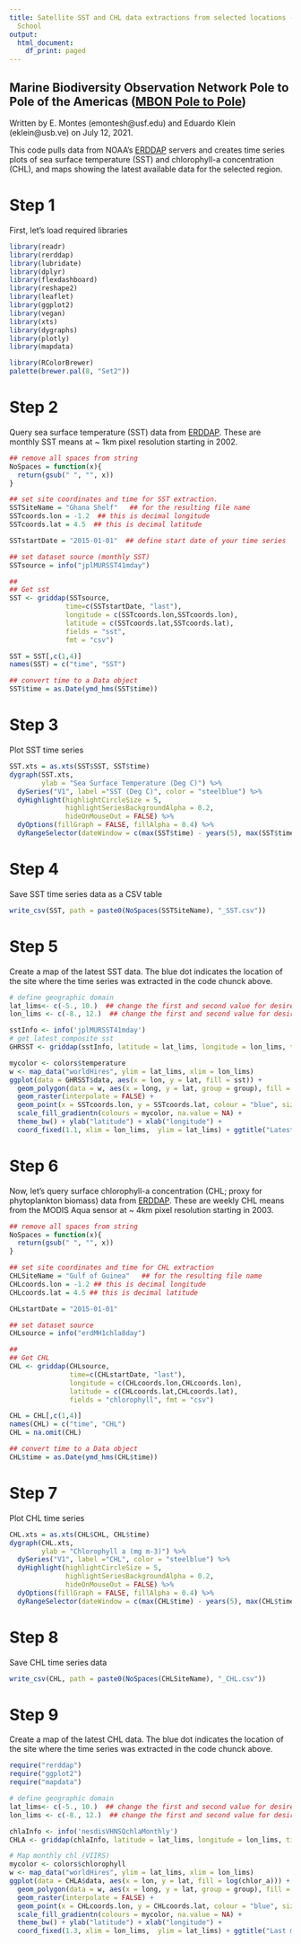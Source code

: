 ```yaml
---
title: Satellite SST and CHL data extractions from selected locations - COESSING Ghana
  School
output: 
  html_document:
    df_print: paged
---
```


## Marine Biodiversity Observation Network Pole to Pole of the Americas ([MBON Pole to Pole](https://marinebon.org/p2p/))

Written by E. Montes (emontesh@usf.edu) and Eduardo Klein (eklein@usb.ve) on July 12, 2021.

This code pulls data from NOAA's [ERDDAP](https://coastwatch.pfeg.noaa.gov/erddap/index.html) servers and creates time series plots of sea surface temperature (SST) and chlorophyll-a concentration (CHL), and maps showing the latest available data for the selected region.

# Step 1
First, let's load required libraries
```r
library(readr)
library(rerddap)
library(lubridate)
library(dplyr)
library(flexdashboard)
library(reshape2)
library(leaflet)
library(ggplot2)
library(vegan)
library(xts)
library(dygraphs)
library(plotly)
library(mapdata)

library(RColorBrewer)
palette(brewer.pal(8, "Set2"))
```

# Step 2
Query sea surface temperature (SST) data from [ERDDAP](https://coastwatch.pfeg.noaa.gov/erddap/griddap/jplMURSST41mday.html). These are monthly SST means at ~ 1km pixel resolution starting in 2002.
```r
## remove all spaces from string
NoSpaces = function(x){
  return(gsub(" ", "", x))
}

## set site coordinates and time for SST extraction. 
SSTSiteName = "Ghana Shelf"   ## for the resulting file name
SSTcoords.lon = -1.2  ## this is decimal longitude
SSTcoords.lat = 4.5  ## this is decimal latitude

SSTstartDate = "2015-01-01"  ## define start date of your time series 

## set dataset source (monthly SST)
SSTsource = info("jplMURSST41mday")

##
## Get sst 
SST <- griddap(SSTsource, 
              time=c(SSTstartDate, "last"),
              longitude = c(SSTcoords.lon,SSTcoords.lon),
              latitude = c(SSTcoords.lat,SSTcoords.lat),
              fields = "sst",
              fmt = "csv")

SST = SST[,c(1,4)]
names(SST) = c("time", "SST")

## convert time to a Data object
SST$time = as.Date(ymd_hms(SST$time))

```

# Step 3
Plot SST time series
```r
SST.xts = as.xts(SST$SST, SST$time)
dygraph(SST.xts, 
        ylab = "Sea Surface Temperature (Deg C)") %>% 
  dySeries("V1", label ="SST (Deg C)", color = "steelblue") %>%
  dyHighlight(highlightCircleSize = 5, 
              highlightSeriesBackgroundAlpha = 0.2,
              hideOnMouseOut = FALSE) %>% 
  dyOptions(fillGraph = FALSE, fillAlpha = 0.4) %>% 
  dyRangeSelector(dateWindow = c(max(SST$time) - years(5), max(SST$time)))

```

# Step 4
Save SST time series data as a CSV table
```r
write_csv(SST, path = paste0(NoSpaces(SSTSiteName), "_SST.csv"))
```

# Step 5
Create a map of the latest SST data. The blue dot indicates the location of the site where the time series was extracted in the code chunck above.
```r
# define geographic domain
lat_lims<- c(-5., 10.)  ## change the first and second value for desired minimum and maximum latitude.
lon_lims <- c(-8., 12.)  ## change the first and second value for desired minimum and maximum longitude.

sstInfo <- info('jplMURSST41mday')
# get latest composite sst
GHRSST <- griddap(sstInfo, latitude = lat_lims, longitude = lon_lims, time = c('last','last'), fields = 'sst')

mycolor <- colors$temperature
w <- map_data("worldHires", ylim = lat_lims, xlim = lon_lims)
ggplot(data = GHRSST$data, aes(x = lon, y = lat, fill = sst)) + 
  geom_polygon(data = w, aes(x = long, y = lat, group = group), fill = "grey80") +
  geom_raster(interpolate = FALSE) +
  geom_point(x = SSTcoords.lon, y = SSTcoords.lat, colour = "blue", size = 3) +
  scale_fill_gradientn(colours = mycolor, na.value = NA) +
  theme_bw() + ylab("latitude") + xlab("longitude") +
  coord_fixed(1.1, xlim = lon_lims,  ylim = lat_lims) + ggtitle("Latest SST")
```


# Step 6
Now, let's query surface chlorophyll-a concentration (CHL; proxy for phytoplankton biomass) data from [ERDDAP](https://coastwatch.pfeg.noaa.gov/erddap/griddap/erdMH1chla8day.html).  These are weekly CHL means from the MODIS Aqua sensor at ~ 4km pixel resolution starting in 2003.
```r
## remove all spaces from string
NoSpaces = function(x){
  return(gsub(" ", "", x))
}

## set site coordinates and time for CHL extraction
CHLSiteName = "Gulf of Guinea"   ## for the resulting file name
CHLcoords.lon = -1.2 ## this is decimal longitude
CHLcoords.lat = 4.5 ## this is decimal latitude

CHLstartDate = "2015-01-01"

## set dataset source
CHLsource = info("erdMH1chla8day")

##
## Get CHL 
CHL <- griddap(CHLsource, 
               time=c(CHLstartDate, "last"),
               longitude = c(CHLcoords.lon,CHLcoords.lon),
               latitude = c(CHLcoords.lat,CHLcoords.lat),
               fields = "chlorophyll", fmt = "csv")

CHL = CHL[,c(1,4)]
names(CHL) = c("time", "CHL")
CHL = na.omit(CHL)

## convert time to a Data object
CHL$time = as.Date(ymd_hms(CHL$time))

```

# Step 7
Plot CHL time series
```r
CHL.xts = as.xts(CHL$CHL, CHL$time)
dygraph(CHL.xts, 
        ylab = "Chlorophyll a (mg m-3)") %>% 
  dySeries("V1", label ="CHL", color = "steelblue") %>%
  dyHighlight(highlightCircleSize = 5, 
              highlightSeriesBackgroundAlpha = 0.2,
              hideOnMouseOut = FALSE) %>% 
  dyOptions(fillGraph = FALSE, fillAlpha = 0.4) %>% 
  dyRangeSelector(dateWindow = c(max(CHL$time) - years(5), max(CHL$time)))

```

# Step 8
Save CHL time series data
```r
write_csv(CHL, path = paste0(NoSpaces(CHLSiteName), "_CHL.csv"))
```

# Step 9
Create a map of the latest CHL data. The blue dot indicates the location of the site where the time series was extracted in the code chunck above.
```r
require("rerddap")
require("ggplot2")
require("mapdata")

# define geographic domain
lat_lims<- c(-5., 10.)  ## change the first and second value for desired minimum and maximum latitude.
lon_lims <- c(-8., 12.)  ## change the first and second value for desired minimum and maximum longitude.

chlaInfo <- info('nesdisVHNSQchlaMonthly')
CHLA <- griddap(chlaInfo, latitude = lat_lims, longitude = lon_lims, time = c('last','last'), fields = 'chlor_a')

# Map monthly chl (VIIRS)
mycolor <- colors$chlorophyll
w <- map_data("worldHires", ylim = lat_lims, xlim = lon_lims)
ggplot(data = CHLA$data, aes(x = lon, y = lat, fill = log(chlor_a))) + 
  geom_polygon(data = w, aes(x = long, y = lat, group = group), fill = "grey80") +
  geom_raster(interpolate = FALSE) +
  geom_point(x = CHLcoords.lon, y = CHLcoords.lat, colour = "blue", size = 3) +
  scale_fill_gradientn(colours = mycolor, na.value = NA) +
  theme_bw() + ylab("latitude") + xlab("longitude") +
  coord_fixed(1.3, xlim = lon_lims,  ylim = lat_lims) + ggtitle("Last month")
```
